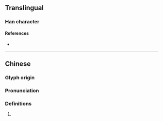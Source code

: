 {{character info/new}}
==Translingual==

===Han character===
{{Han char|rn=96|rad=玉|as=05|sn=9|four=17110|canj=MGBM|ids=⿰𤣩且}}

====References====
* {{Han ref|kx=0729.200|dkj=20914|dj=1141.100|hdz=21106.060|uh=73C7|ud=29639|bh=CFD1|bd=53201}}

----

==Chinese==
{{zh-forms}}

===Glyph origin===
{{Han etym}}

===Pronunciation===
{{zh-pron
|m=zǔ
|c=zou2,zeoi2
|mc=y
|oc=y
|cat=
}}

===Definitions===
{{zh-hanzi}}

# {{rfdef|lang=zh}}